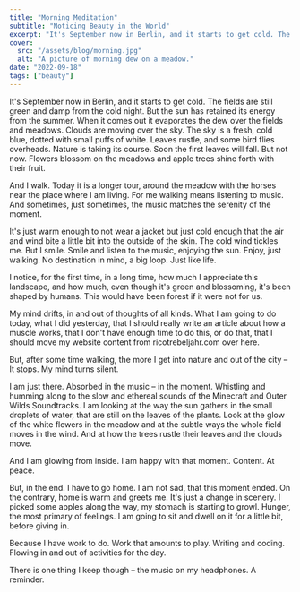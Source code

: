 ```yaml
---
title: "Morning Meditation"
subtitle: "Noticing Beauty in the World"
excerpt: "It's September now in Berlin, and it starts to get cold. The fields are still green and damp from the cold night. But the sun has retained its energy from the summer. When it comes out it evaporates the dew over the fields and meadows. Clouds are moving over the sky."
cover: 
  src: "/assets/blog/morning.jpg"
  alt: "A picture of morning dew on a meadow."  
date: "2022-09-18"
tags: ["beauty"]
---
```


It's September now in Berlin, and it starts to get cold. The fields are still green and damp from the cold night. But the sun has retained its energy from the summer. When it comes out it evaporates the dew over the fields and meadows. Clouds are moving over the sky. The sky is a fresh, cold blue, dotted with small puffs of white. Leaves rustle, and some bird flies overheads. Nature is taking its course. Soon the first leaves will fall. But not now. Flowers blossom on the meadows and apple trees shine forth with their fruit. 

And I walk. Today it is a longer tour, around the meadow with the horses near the place where I am living. For me walking means listening to music. And sometimes, just sometimes, the music matches the serenity of the moment. 

It's just warm enough to not wear a jacket but just cold enough that the air and wind bite a little bit into the outside of the skin. The cold wind tickles me. But I smile. Smile and listen to the music, enjoying the sun. Enjoy, just walking. No destination in mind, a big loop. Just like life. 

I notice, for the first time, in a long time, how much I appreciate this landscape, and how much, even though it's green and blossoming, it's been shaped by humans. This would have been forest if it were not for us. 

My mind drifts, in and out of thoughts of all kinds. What I am going to do today, what I did yesterday, that I should really write an article about how a muscle works, that I don't have enough time to do this, or do that, that I should move my website content from ricotrebeljahr.com over here. 

But, after some time walking, the more I get into nature and out of the city – It stops. My mind turns silent. 

I am just there. Absorbed in the music – in the moment. Whistling and humming along to the slow and ethereal sounds of the Minecraft and Outer Wilds Soundtracks. I am looking at the way the sun gathers in the small droplets of water, that are still on the leaves of the plants. Look at the glow of the white flowers in the meadow and at the subtle ways the whole field moves in the wind. And at how the trees rustle their leaves and the clouds move. 

And I am glowing from inside. I am happy with that moment. Content. At peace.

But, in the end. I have to go home. I am not sad, that this moment ended. On the contrary, home is warm and greets me. It's just a change in scenery. I picked some apples along the way, my stomach is starting to growl. Hunger, the most primary of feelings. I am going to sit and dwell on it for a little bit, before giving in.

Because I have work to do. Work that amounts to play. Writing and coding. Flowing in and out of activities for the day. 

There is one thing I keep though – the music on my headphones. A reminder.

 

